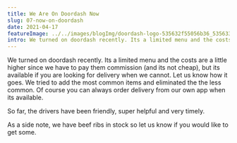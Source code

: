 ```yaml
---
title: We Are On Doordash Now
slug: 07-now-on-doordash
date: 2021-04-17
featureImage: ../../images/blogImg/doordash-logo-535632f55056b36_535633a0-5056-b365-ababc8cb6d067d46.png
intro: We turned on doordash recently. Its a limited menu and the costs are a little higher since we have to pay them commission (and its not cheap), but its available if you are looking for delivery when we cannot. Let us know how it goes. We tried to add the most common items and eliminated the the less common. Of course you can always order delivery from our own app when its available. So far, the drivers have been friendly, super helpful and very timely. As a side note, we have beef ribs in stock so let us know if you would like to get some.
---
```

We turned on doordash recently. Its a limited menu and the costs are a little higher since we have to pay them commission (and its not cheap), but its available if you are looking for delivery when we cannot. Let us know how it goes. We tried to add the most common items and eliminated the the less common. Of course you can always order delivery from our own app when its available.
<br />

So far, the drivers have been friendly, super helpful and very timely.
<br />

As a side note, we have beef ribs in stock so let us know if you would like to get some.